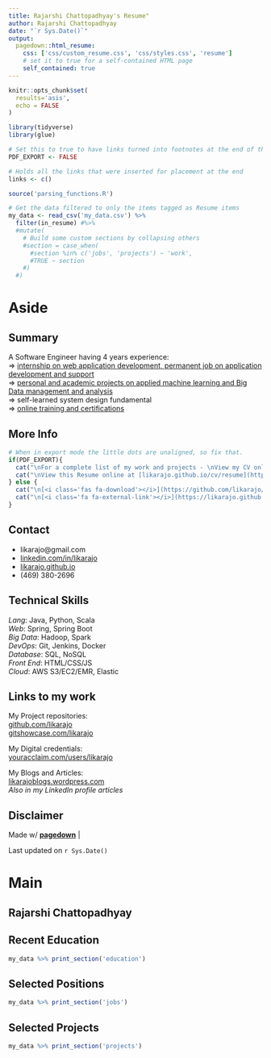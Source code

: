 ```yaml
---
title: Rajarshi Chattopadhyay's Resume"
author: Rajarshi Chattopadhyay
date: "`r Sys.Date()`"
output:
  pagedown::html_resume:
    css: ['css/custom_resume.css', 'css/styles.css', 'resume']
    # set it to true for a self-contained HTML page
    self_contained: true
---
```


```r
knitr::opts_chunk$set(
  results='asis', 
  echo = FALSE
)

library(tidyverse)
library(glue)

# Set this to true to have links turned into footnotes at the end of the document
PDF_EXPORT <- FALSE

# Holds all the links that were inserted for placement at the end
links <- c()

source('parsing_functions.R')

# Get the data filtered to only the items tagged as Resume items
my_data <- read_csv('my_data.csv') %>%
  filter(in_resume) #%>% 
  #mutate(
    # Build some custom sections by collapsing others
    #section = case_when(
      #section %in% c('jobs', 'projects') ~ 'work',
      #TRUE ~ section
    #)
  #) 
```

Aside
================================================================================

Summary {#more-info}
--------------------------------------------------------------------------------

A Software Engineer having 4 years experience:<br>
=> [internship on web application development, permanent job on application development and support](https://likarajo.github.io/WorkSamples)<br>
=> [personal and academic projects on applied machine learning and Big Data management and analysis](https://likarajo.github.io/Projects)<br>
=> self-learned system design fundamental<br>
=> [online training and certifications](https://www.youracclaim.com/users/likarajo)<br>

More Info
--------------------------------------------------------------------------------

```r
# When in export mode the little dots are unaligned, so fix that. 
if(PDF_EXPORT){
  cat("\nFor a complete list of my work and projects - \nView my CV online at [likarajo.github.io/cv](https://likarajo.github.io/cv)\n")
  cat("\nView this Resume online at [likarajo.github.io/cv/resume](https://likarajo.github.io/cv/resume)\n")
} else {
  cat("\n[<i class='fas fa-download'></i>](https://github.com/likarajo/cv/raw/master/rajarshi_resume.pdf) Download a PDF of this Resume\n")
  cat("\n[<i class='fa fa-external-link'></i>](https://likarajo.github.io/cv) View my CV for a complete list of my work and projects\n")
}
```

Contact {#contact}
--------------------------------------------------------------------------------

- <i class="fa fa-envelope"></i> likarajo@gmail.com
- <i class="fa fa-linkedin"></i> [linkedin.com/in/likarajo](https://www.linkedin.com/in/likarajo)
- <i class="fa fa-link"></i> [likarajo.github.io](http://likarajo.github.io)
- <i class="fa fa-phone"></i> (469) 380-2696

Technical Skills {#skills}
--------------------------------------------------------------------------------

*Lang*: Java, Python, Scala<br>
*Web*: Spring, Spring Boot<br>
*Big Data*: Hadoop, Spark<br>
*DevOps*: Git, Jenkins, Docker<br>
*Database*: SQL, NoSQL<br>
*Front End*: HTML/CSS/JS<br>
*Cloud*: AWS S3/EC2/EMR, Elastic<br>

Links to my work{#open-source}
--------------------------------------------------------------------------------

My Project repositories:<br>
<i class="fa fa-github"></i> [github.com/likarajo](https://github.com/likarajo)<br>
<i class="fab fa-github-alt"></i> [gitshowcase.com/likarajo](https://gitshowcase.com/likarajo)<br>

My Digital credentials:<br>
<i class="fa fa-certificate"></i> [youracclaim.com/users/likarajo](https://www.youracclaim.com/users/likarajo)<br>

My Blogs and Articles: <br>
<i class="fa fa-wordpress"></i> [likarajoblogs.wordpress.com](https://likarajoblogs.wordpress.com)<br>
_Also in my LinkedIn profile articles_

Disclaimer {#disclaimer}
--------------------------------------------------------------------------------

Made w/ [**pagedown**](https://github.com/rstudio/pagedown) | [<i class="fa fa-github"></i>](https://github.com/likarajo/cv)

Last updated on `r Sys.Date()`

Main
================================================================================

Rajarshi Chattopadhyay {#title}
--------------------------------------------------------------------------------

Recent Education {data-icon=graduation-cap data-concise=true}
--------------------------------------------------------------------------------

```r
my_data %>% print_section('education')
```

Selected Positions {data-icon=suitcase}
--------------------------------------------------------------------------------

```r
my_data %>% print_section('jobs')
```

Selected Projects {data-icon=chart-line}
--------------------------------------------------------------------------------

```r
my_data %>% print_section('projects')
```
